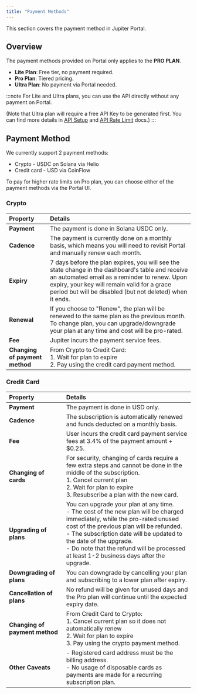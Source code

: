 ```yaml
---
title: "Payment Methods"
---
```


This section covers the payment method in Jupiter Portal.

## Overview

The payment methods provided on Portal only applies to the **PRO PLAN**. 

- **Lite Plan**: Free tier, no payment required.
- **Pro Plan**: Tiered pricing.
- **Ultra Plan**: No payment via Portal needed.

:::note
For Lite and Ultra plans, you can use the API directly without any payment on Portal.

(Note that Ultra plan will require a free API Key to be generated first. You can find more details in [API Setup](/portal/setup) and [API Rate Limit](/portal/rate-limit) docs.)
:::

## Payment Method

We currently support 2 payment methods:
- Crypto - USDC on Solana via Helio
- Credit card - USD via CoinFlow

To pay for higher rate limits on Pro plan, you can choose either of the payment methods via the Portal UI.

### Crypto

| Property | Details |
|:----------|:---------|
| **Payment** | The payment is done in Solana USDC only. |
| **Cadence** | The payment is currently done on a monthly basis, which means you will need to revisit Portal and manually renew each month. |
| **Expiry** | 7 days before the plan expires, you will see the state change in the dashboard's table and receive an automated email as a reminder to renew. Upon expiry, your key will remain valid for a grace period but will be disabled (but not deleted) when it ends. |
| **Renewal** | If you choose to "Renew", the plan will be renewed to the same plan as the previous month. To change plan, you can upgrade/downgrade your plan at any time and cost will be pro-rated. |
| **Fee** | Jupiter incurs the payment service fees. |
| **Changing of payment method** | From Crypto to Credit Card:<br/>1. Wait for plan to expire<br/>2. Pay using the credit card payment method. |

### Credit Card

| Property | Details |
|:----------|:---------|
| **Payment** | The payment is done in USD only. |
| **Cadence** | The subscription is automatically renewed and funds deducted on a monthly basis. |
| **Fee** | User incurs the credit card payment service fees at 3.4% of the payment amount + $0.25. |
| **Changing of cards** | For security, changing of cards require a few extra steps and cannot be done in the middle of the subscription.<br/>1. Cancel current plan<br/>2. Wait for plan to expire<br/>3. Resubscribe a plan with the new card. |
| **Upgrading of plans** | You can upgrade your plan at any time.<br/>- The cost of the new plan will be charged immediately, while the pro-rated unused cost of the previous plan will be refunded.<br/>- The subscription date will be updated to the date of the upgrade.<br/>- Do note that the refund will be processed at least 1-2 business days after the upgrade. |
| **Downgrading of plans** | You can downgrade by cancelling your plan and subscribing to a lower plan after expiry. |
| **Cancellation of plans** | No refund will be given for unused days and the Pro plan will continue until the expected expiry date. |
| **Changing of payment method** | From Credit Card to Crypto:<br/>1. Cancel current plan so it does not automatically renew<br/>2. Wait for plan to expire<br/>3. Pay using the crypto payment method. |
| **Other Caveats** | - Registered card address must be the billing address.<br/>- No usage of disposable cards as payments are made for a recurring subscription plan. |